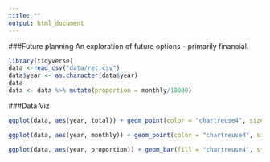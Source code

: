 ```yaml
---
title: ""
output: html_document
---
```

###Future planning
An exploration of future options - primarily financial.

```r
library(tidyverse)
data <-read_csv("data/ret.csv")
data$year <- as.character(data$year)
data
data <- data %>% mutate(proportion = monthly/10000)

```

###Data Viz
```r
ggplot(data, aes(year, total)) + geom_point(color = "chartreuse4", size = 2)

ggplot(data, aes(year, monthly)) + geom_point(color = "chartreuse4", size = 2)

ggplot(data, aes(year, proportion)) + geom_bar(fill = "chartreuse4", stat = "identity") + ylab("proportion of current") + ylim(0,1)

```
